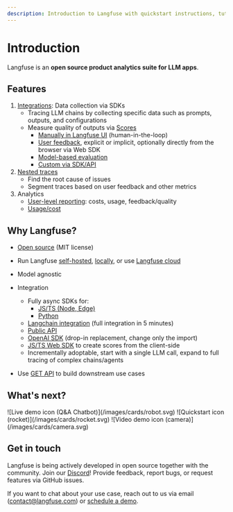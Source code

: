```yaml
---
description: Introduction to Langfuse with quickstart instructions, tutorials, and more.
---
```



# Introduction

Langfuse is an **open source product analytics suite for LLM apps**.

## Features

1. [Integrations](/docs/integrations): Data collection via SDKs
   - Tracing LLM chains by collecting specific data such as prompts, outputs, and configurations
   - Measure quality of outputs via [Scores](/docs/scores)
     - [Manually in Langfuse UI](/docs/scores/manually) (human-in-the-loop)
     - [User feedback](/docs/scores/user-feedback), explicit or implicit, optionally directly from the browser via Web SDK
     - [Model-based evaluation](/docs/scores/model-based-evals)
     - [Custom via SDK/API](/docs/scores/custom)
1. [Nested traces](/docs/tracing)
   - Find the root cause of issues
   - Segment traces based on user feedback and other metrics
1. Analytics
   - [User-level reporting](/docs/user-explorer): costs, usage, feedback/quality
   - [Usage/cost](/docs/token-usage)

## Why Langfuse?

- [Open source](/docs/open-source) (MIT license)
- Run Langfuse [self-hosted](/docs/deployment/self-host), [locally](/docs/deployment/local), or use [Langfuse cloud](/docs/deployment/cloud)
- Model agnostic
- Integration

  - Fully async SDKs for:
    - [JS/TS (Node, Edge)](/docs/integrations/sdk/typescript)
    - [Python](/docs/integrations/sdk/python)
  - [Langchain integration](/docs/integrations/langchain) (full integration in 5 minutes)
  - [Public API](/docs/integrations/api)
  - [OpenAI SDK](/docs/integrations/openai) (drop-in replacement, change only the import)
  - [JS/TS Web SDK](/docs/integrations/sdk/typescript-web) to create scores from the client-side
  - Incrementally adoptable, start with a single LLM call, expand to full tracing of complex chains/agents

- Use [GET API](/docs/integrations/api) to build downstream use cases

## What's next?

<Cards num={3}>
  <Card href="/docs/demo" title="Live demo" image arrow>
    ![Live demo icon (Q&A Chatbot)](/images/cards/robot.svg)
  </Card>
  <Card href="/docs/get-started" title="Quickstart" image arrow>
    ![Quickstart icon (rocket)](/images/cards/rocket.svg)
  </Card>
  <Card href="/docs/video" title="Langfuse in 2 minutes" image arrow>
    ![Video demo icon (camera)](/images/cards/camera.svg)
  </Card>
</Cards>

## Get in touch

Langfuse is being actively developed in open source together with the community.
Join our [Discord](/discord)! Provide feedback, report bugs, or request features
via GitHub issues.

If you want to chat about your use case, reach out to us via email (contact@langfuse.com) or [schedule a demo](/schedule-demo).
